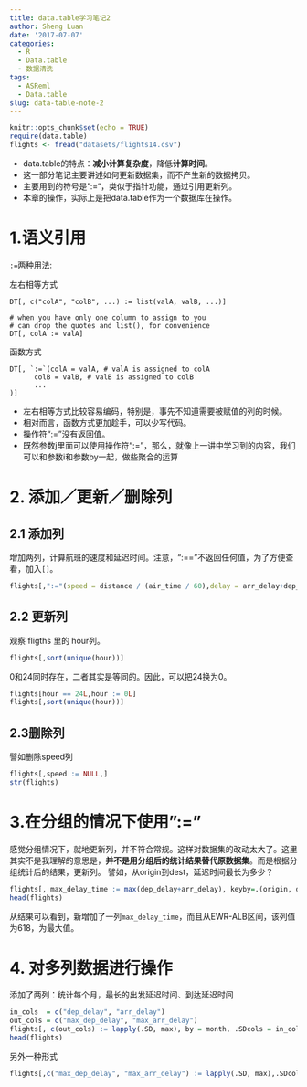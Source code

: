 ```yaml
---
title: data.table学习笔记2
author: Sheng Luan
date: '2017-07-07'
categories:
  - R
  - Data.table
  - 数据清洗
tags:
  - ASReml
  - Data.table
slug: data-table-note-2
---
```


```r
knitr::opts_chunk$set(echo = TRUE)
require(data.table)
flights <- fread("datasets/flights14.csv")
```
* data.table的特点：**减小计算复杂度**，降低**计算时间**。  
* 这一部分笔记主要讲述如何更新数据集，而不产生新的数据拷贝。  
* 主要用到的符号是":="，类似于指针功能，通过引用更新列。
* 本章的操作，实际上是把data.table作为一个数据库在操作。

# 1.语义引用

`:=`两种用法:

左右相等方式
```
DT[, c("colA", "colB", ...) := list(valA, valB, ...)]

# when you have only one column to assign to you 
# can drop the quotes and list(), for convenience
DT[, colA := valA]
```
函数方式
```
DT[, `:=`(colA = valA, # valA is assigned to colA
      colB = valB, # valB is assigned to colB
      ...
)]
```

* 左右相等方式比较容易编码，特别是，事先不知道需要被赋值的列的时候。
* 相对而言，函数方式更加趁手，可以少写代码。
* 操作符“:=”没有返回值。
* 既然参数j里面可以使用操作符“:=”，那么，就像上一讲中学习到的内容，我们可以和参数i和参数by一起，做些聚合的运算

# 2. 添加／更新／删除列
## 2.1 添加列

增加两列，计算航班的速度和延迟时间。注意，":=="不返回任何值，为了方便查看，加入`[]`。
```r
flights[,":="(speed = distance / (air_time / 60),delay = arr_delay+dep_delay)][]
```

## 2.2 更新列
观察 fligths 里的 hour列。
```r
flights[,sort(unique(hour))]
```
0和24同时存在，二者其实是等同的。因此，可以把24换为0。
```r
flights[hour == 24L,hour := 0L]
flights[,sort(unique(hour))]
```

## 2.3删除列
譬如删除speed列
```r
flights[,speed := NULL,]
str(flights)
```
# 3.在分组的情况下使用":="

感觉分组情况下，就地更新列，并不符合常规。这样对数据集的改动太大了。这里其实不是我理解的意思是，**并不是用分组后的统计结果替代原数据集**。而是根据分组统计后的结果，更新列。
譬如，从origin到dest，延迟时间最长为多少？
```r
flights[, max_delay_time := max(dep_delay+arr_delay), keyby=.(origin, dest)]
head(flights)
```
从结果可以看到，新增加了一列`max_delay_time`，而且从EWR-ALB区间，该列值为618，为最大值。

# 4. 对多列数据进行操作
添加了两列：统计每个月，最长的出发延迟时间、到达延迟时间
```r
in_cols  = c("dep_delay", "arr_delay")
out_cols = c("max_dep_delay", "max_arr_delay")
flights[, c(out_cols) := lapply(.SD, max), by = month, .SDcols = in_cols]
head(flights)
```

另外一种形式
```r
flights[,c("max_dep_delay", "max_arr_delay") := lapply(.SD, max),.SDcols = c("dep_delay", "arr_delay")]
```
